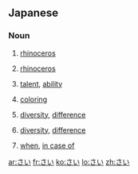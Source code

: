 ==Japanese==
{{ja-see-also|-さい|さい-}}

===Noun===
{{ja-noun|h|rom=sai}}

# {{ja-def|犀}} [[rhinoceros]]
# {{ja-def|サイ}} [[rhinoceros]]
# {{ja-def|才}} [[talent]], [[ability]]
# {{ja-def|彩}} [[coloring]]
# {{ja-def|差異}} [[diversity]], [[difference]]
# {{ja-def|差違}} [[diversity]], [[difference]]
# {{ja-def|際}} [[when]], [[in case of]]

[[ar:さい]]
[[fr:さい]]
[[ko:さい]]
[[lo:さい]]
[[zh:さい]]